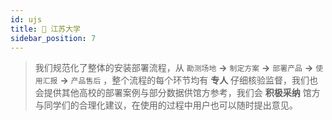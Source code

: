 ```yaml
---
id: ujs
title: 🏫 江苏大学
sidebar_position: 7
---
```


> 我们规范化了整体的安装部署流程，从 `勘测场地`    **→** `制定方案` **→** `部署产品` **→** `使用汇报` **→** `产品售后` ，整个流程的每个环节均有 **专人** 仔细核验监督，我们也会提供其他高校的部署案例与部分数据供馆方参考，我们会 **积极采纳** 馆方与同学们的合理化建议，在使用的过程中用户也可以随时提出意见。
>